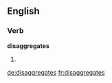 ==English==

===Verb===
'''disaggregates'''

# {{en-third-person singular of|disaggregate}}

[[de:disaggregates]]
[[fr:disaggregates]]